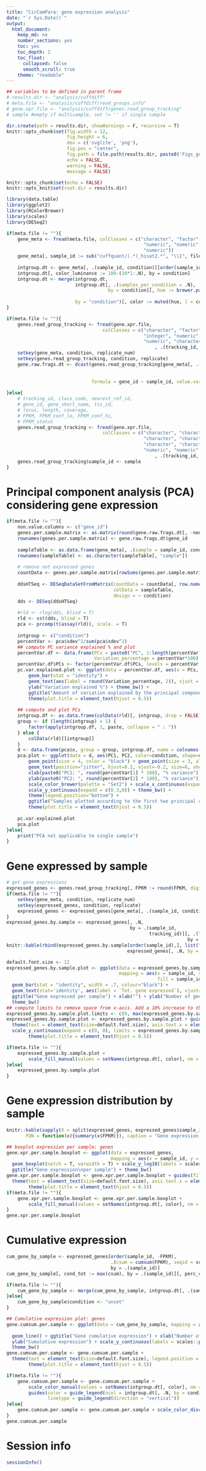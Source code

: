 ```yaml
---
title: "CirComPara: gene expression analysis"
date: "`r Sys.Date()`"  
output: 
  html_document: 
    keep_md: no
    number_sections: yes
    toc: yes
    toc_depth: 2
    toc_float: 
      collapsed: false
      smooth_scroll: true
    theme: "readable"
---
```


```r
## variables to be defined in parent frame
# results.dir <- "analysis/cuffdiff"
# meta.file <- "analysis/cuffdiff/read_groups.info"
# gene.xpr.file <- "analysis/cuffdiff/genes.read_group_tracking"
# sample #empty if multisample, set != '' if single sample

dir.create(path = results.dir, showWarnings = F, recursive = T)
knitr::opts_chunk$set(fig.width = 12, 
                      fig.height = 6, 
                      dev = c('svglite', 'png'), 
                      fig.pos = "center",
                      fig.path = file.path(results.dir, paste0('Figs_geneexp', .Platform$file.sep)),
                      echo = FALSE, 
                      warning = FALSE, 
                      message = FALSE)

knitr::opts_chunk$set(echo = FALSE)
knitr::opts_knit$set(root.dir = results.dir)

library(data.table)
library(ggplot2)
library(RColorBrewer)
library(scales)
library(DESeq2)
```

```r
if(meta.file != ""){
    gene_meta <- fread(meta.file, colClasses = c("character", "factor", "character", 
                                                  "numeric", "numeric", "numeric", 
                                                  "numeric"))
    gene_meta[, sample_id := sub("cuffquant/(.*)_hisat2.*", "\\1", file)]
    
    intgroup.dt <- gene_meta[, .(sample_id, condition)][order(sample_id)]
    intgroup.dt[, color_luminance := 100-(10*1:.N), by = condition]
    intgroup.dt <- merge(intgroup.dt, 
                         intgroup.dt[, .(samples_per_condition = .N), 
                                     by = condition][, hue := brewer.pal(8, 
                                                                         "Set2")[1:length(condition)]][], 
                         by = "condition")[, color := muted(hue, l = color_luminance)][]
}

if(meta.file != ""){
    genes.read_group_tracking <- fread(gene.xpr.file, 
                                   colClasses = c("character", "factor", "character", 
                                                  "integer", "numeric", "numeric", 
                                                  "numeric", "character", "character"))[
                                                      , .(tracking_id, condition, replicate, raw_frags, FPKM)]
    setkey(gene_meta, condition, replicate_num)
    setkey(genes.read_group_tracking, condition, replicate)
    gene.raw.frags.dt <- dcast(genes.read_group_tracking[gene_meta[, .(sample_id, condition, 
                                                                       replicate_num)]][, .(gene_id = tracking_id, 
                                                                                            sample_id, raw_frags)], 
                               formula = gene_id ~ sample_id, value.var = "raw_frags")
    
}else{
    # tracking_id, class_code, nearest_ref_id, 
    # gene_id, gene_short_name, tss_id, 
    # locus, length, coverage, 
    # FPKM, FPKM_conf_lo, FPKM_conf_hi, 
    # FPKM_status
    genes.read_group_tracking <- fread(gene.xpr.file, 
                                   colClasses = c("character", "character", "character", 
                                                  "character", "character", "character",
                                                  "character", "character", "character",
                                                  "numeric", "numeric", "numeric", "character"))[
                                                      , .(tracking_id, FPKM)]
    genes.read_group_tracking$sample_id <- sample
}

```

# Principal component analysis (PCA) considering gene expression

```r
if(meta.file != ""){
    non.value.columns <- c("gene_id")
    genes.per.sample.matrix <- as.matrix(round(gene.raw.frags.dt[, -non.value.columns, with = FALSE]))
    rownames(genes.per.sample.matrix) <- gene.raw.frags.dt$gene_id
    
    sampleTable <- as.data.frame(gene_meta[, .(sample = sample_id, condition)])
    rownames(sampleTable) <- as.character(sampleTable[, "sample"])
    
    # remove not expressed genes
    countData <- genes.per.sample.matrix[rowSums(genes.per.sample.matrix) > 0, ]
    
    ddsHTSeq <- DESeqDataSetFromMatrix(countData = countData[, row.names(sampleTable)],
                                       colData = sampleTable,
                                       design = ~ condition)
    dds <- DESeq(ddsHTSeq)
    
    #rld <- rlog(dds, blind = T)
    rld <- vst(dds, blind = T)
    pca <- prcomp(t(assay(rld)), scale. = T)
    
    intgroup <- c("condition")
    percentVar <- pca$sdev^2/sum(pca$sdev^2)
    ## compute PC variance explained % and plot
    percentVar.df <- data.frame(PCs = paste0("PC", 1:length(percentVar)), 
                                Variation_percentage = percentVar*100)
    percentVar.df$PCs <- factor(percentVar.df$PCs, levels = percentVar.df$PCs, ordered = T)
    pc.var.explained.plot <- ggplot(data = percentVar.df, aes(x = PCs, y = Variation_percentage)) + 
        geom_bar(stat = "identity") + 
        geom_text(aes(label = round(Variation_percentage, 2)), vjust = -.5) + 
        ylab("Variation explained %") + theme_bw() + 
        ggtitle("Amount of variation explained by the principal components") + 
        theme(plot.title = element_text(hjust = 0.5))
    
    ## compute and plot PCs
    intgroup.df <- as.data.frame(colData(rld)[, intgroup, drop = FALSE])
    group <- if (length(intgroup) > 1) {
        factor(apply(intgroup.df, 1, paste, collapse = " : "))
    } else {
        colData(rld)[[intgroup]]
    }
    d <- data.frame(pca$x, group = group, intgroup.df, name = colnames(rld))
    pca.plot <- ggplot(data = d, aes(PC1, PC2, color=condition, shape=condition, label=name)) + 
        geom_point(size = 4, color = "black") + geom_point(size = 3, alpha = 1) + coord_fixed() + 
        geom_text(position="jitter", hjust=0.2, vjust=-0.2, size=6, show.legend = F) +
        xlab(paste0("PC1: ", round(percentVar[1] * 100), "% variance")) + 
        ylab(paste0("PC2: ", round(percentVar[2] * 100), "% variance"))+ 
        scale_color_brewer(palette = "Set2") + scale_x_continuous(expand = c(0.3,0)) +
        scale_y_continuous(expand = c(0.3,0)) + theme_bw() + 
        theme(legend.position="bottom") + 
        ggtitle("Samples plotted according to the first two principal components") + 
        theme(plot.title = element_text(hjust = 0.5))
    
    pc.var.explained.plot
    pca.plot
}else{
    print("PCA not applicable to single sample")
}
```

# Gene expressed by sample
```r
# get gene expressions
expressed_genes <- genes.read_group_tracking[, FPKM := round(FPKM, digits = 8)][FPKM > 0]
if(meta.file != ""){
    setkey(gene_meta, condition, replicate_num)
    setkey(expressed_genes, condition, replicate)
    expressed_genes <- expressed_genes[gene_meta[, .(sample_id, condition, replicate_num)]]
}
expressed_genes.by.sample <- expressed_genes[, .N, 
                                             by = .(sample_id, 
                                                    tracking_id)][, .("Tot. gene expressed" = .N), 
                                                                  by = sample_id]
knitr::kable(rbind(expressed_genes.by.sample[order(sample_id),], list("Non-redundant", 
                                            expressed_genes[, .N, by = tracking_id][, .N])))
```

```r
default.font.size <- 12
expressed_genes.by.sample.plot <- ggplot(data = expressed_genes.by.sample, 
                                         mapping = aes(x = sample_id, y = `Tot. gene expressed`,
                                                       fill = sample_id)) + 
  geom_bar(stat = "identity", width = .7, colour="black") + 
  geom_text(stat='identity', aes(label = `Tot. gene expressed`), vjust=-0.3, size=default.font.size*(5/14)) +
  ggtitle("Gene expressed per sample") + xlab("") + ylab("Number of genes") + 
  theme_bw()
## compute limits to remove space from x-axis. Add a 10% increase to the top limit
expressed_genes.by.sample.plot.limits <- c(0, max(expressed_genes.by.sample$`Tot. gene expressed`)*1.1)
expressed_genes.by.sample.plot <- expressed_genes.by.sample.plot + guides(fill = FALSE) +
  theme(text = element_text(size=default.font.size), axis.text.x = element_text(angle=45, hjust=1)) + 
  scale_y_continuous(expand = c(0, 0), limits = expressed_genes.by.sample.plot.limits) + 
        theme(plot.title = element_text(hjust = 0.5))

if(meta.file != ""){
    expressed_genes.by.sample.plot + 
        scale_fill_manual(values = setNames(intgroup.dt[, color], nm = intgroup.dt[, sample_id]))
}else{
    expressed_genes.by.sample.plot
}
```

# Gene expression distribution by sample

```r
knitr::kable(sapply(X = split(expressed_genes, expressed_genes$sample_id), 
       FUN = function(x){summary(x$FPKM)}), caption = "Gene expression (FPKM) distribution")
```

```r
## boxplot expression per sample: genes
gene.xpr.per.sample.boxplot <- ggplot(data = expressed_genes, 
                                      mapping = aes(x = sample_id, y = FPKM, fill = sample_id)) + 
  geom_boxplot(notch = T, varwidth = T) + scale_y_log10(labels = scales::comma) + xlab(NULL) + ylab("FPKM") + 
  ggtitle("Gene expression\nper sample") + theme_bw()
gene.xpr.per.sample.boxplot <- gene.xpr.per.sample.boxplot + guides(fill=FALSE) + 
  theme(text = element_text(size=default.font.size), axis.text.x = element_text(angle=45, hjust=1)) + 
        theme(plot.title = element_text(hjust = 0.5))
if(meta.file != ""){
    gene.xpr.per.sample.boxplot <- gene.xpr.per.sample.boxplot + 
        scale_fill_manual(values = setNames(intgroup.dt[, color], nm = intgroup.dt[, sample_id]))
}
gene.xpr.per.sample.boxplot
```

# Cumulative expression

```r
cum_gene_by_sample <- expressed_genes[order(sample_id, -FPKM), 
                                      .(csum = cumsum(FPKM), seqid = seq_along(.I), tracking_id), 
                                      by = .(sample_id)]
cum_gene_by_sample[, cond_tot := max(csum), by = .(sample_id)][, perc_csum := csum/cond_tot]

if(meta.file != ""){
    cum_gene_by_sample <- merge(cum_gene_by_sample, intgroup.dt[, .(sample_id, condition)], by = "sample_id")
}else{
    cum_gene_by_sample$condition <- "unset"
}
```

```r
## Cumulative expression plot: genes
gene.cumsum.per.sample <- ggplot(data = cum_gene_by_sample, mapping = aes(x = seqid, y = perc_csum, 
                                                                          color = sample_id, linetype = condition)) +
  geom_line() + ggtitle("Gene cumulative expression") + xlab("Number of genes") +
  ylab("Cumulative expression") + scale_y_continuous(labels = scales::percent) +
  theme_bw()
gene.cumsum.per.sample <- gene.cumsum.per.sample +
  theme(text = element_text(size=default.font.size), legend.position = "bottom") + 
        theme(plot.title = element_text(hjust = 0.5))

if(meta.file != ""){
    gene.cumsum.per.sample <- gene.cumsum.per.sample + 
        scale_color_manual(values = setNames(intgroup.dt[, color], nm = intgroup.dt[, sample_id]), "Sample") + 
        guides(color = guide_legend(ncol = intgroup.dt[, .N, by = condition][, .N]), 
               linetype = guide_legend(direction = "vertical"))
}else{
    gene.cumsum.per.sample <- gene.cumsum.per.sample + scale_color_discrete("Sample")
}
gene.cumsum.per.sample
```

# Session info
```r
sessionInfo()
```
